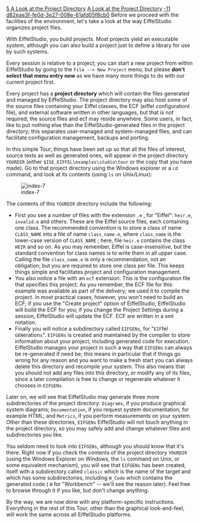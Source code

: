 [[Property:title|5 A Look at the Project Directory]]
[[Property:link_title|A Look at the Project Directory]]
[[Property:weight|-11]]
[[Property:uuid|d82eae3f-fe0d-3e27-008e-61afd05f8cb0]]
Before we proceed with the facilities of the environment, let's take a look at the way EiffelStudio organizes project files.

With EiffelStudio, you build projects. Most projects yield an executable system, although you can also build a project just to define a library for use by such systems.

Every session is relative to a project; you can start a new project from within EiffelStudio by going to the <code>File  -->  New Project</code> menu, but please '''don't select that menu entry now''' as we have many more things to do with our current project first. 

Every project has a '''project directory''' which will contain the files generated and managed by EiffelStudio. The project directory may also host some of the source files containing your Eiffel classes, the ECF (eiffel configurationl file), and external software written in other languages, but that is not required; the source files and ecf may reside anywhere. Some users, in fact, like to put nothing else than the EiffelStudio-generated files in the project directory; this separates user-managed and system-managed files, and can facilitate configuration management, backups and porting. 

In this simple Tour, things have been set up so that all the files of interest, source texts as well as generated ones, will appear in the project directory <code>YOURDIR</code> (either <code>$ISE_EIFFEL\examples\studio\tour</code> or the copy that you have made). Go to that project directory using the Windows explorer or a <code>cd</code> command, and look at its contents (using <code>ls</code> on Unix/Linux): 

[[Image:index-7]]

The contents of this <code>YOURDIR</code> directory include the following: 
* First you see a number of files with the extension <code>.e</code> , for "Eiffel": <code>heir.e </code>, <code> invalid.e </code> and others. These are the Eiffel source files, each containing one class. The recommended convention is to store a class of name <code>CLASS_NAME</code> into a file of name <code>class_name.e </code>, where <code>class_name</code> is the lower-case version of <code>CLASS_NAME</code> ; here, file <code>heir.e</code> contains the class <code>HEIR</code> and so on. As you may remember, Eiffel is case-insensitive, but the standard convention for class names is to write them in all upper case. Calling the file <code>class_name.e</code> is only a recommendation, not an obligation; but you <span>are</span> required to store one class per file. This keeps things simple and facilitates project and configuration management. 
* You also notice a file with an <code>ecf</code> extension. This is the configuration file that specifies this project. As you remember, the ECF file for this example was available as part of the delivery; we used it to compile the project. In most practical cases, however, you won't need to build an ECF; if you use the "Create project" option of EiffelStudio, EiffelStudio will build the ECF for you; if you change the Project Settings during a session, EiffelStudio will update the ECF. ECF are written in a xml notation. 
* Finally you will notice a subdirectory called <code>EIFGENs</code>, for "<code>EIF</code>fel <code>GEN</code>eration<code>s</code>". <code>EIFGENs</code> is created and maintained by the compiler to store information about your project, including generated code for execution. EiffelStudio manages your project in such a way that <code>EIFGENs</code> can always be re-generated if need be; this means in particular that if things go wrong for any reason and you want to make a fresh start you can always delete this directory and recompile your system. This also means that you should not add any files into this directory, or modify any of its files, since a later compilation is free to change or regenerate whatever it chooses in <code>EIFGENs</code>. 

Later on, we will see that EiffelStudio may generate three more subdirectories of the project directory: <code>Diagrams</code>, if you produce graphical system diagrams; <code>Documentation</code>, if you request system documentation, for example HTML; and <code>Metrics</code>, if you perform measurements on your system. Other than these directories, <code>EIFGENs</code> EiffelStudio will not touch anything in the project directory, so you may safely add and change whatever files and subdirectories you like. 

You seldom need to look into <code>EIFGENs</code>, although you should know that it's there. Right now if you check the contents of the project directory <code>YOURDIR</code> (using the Windows Explorer on Windows, the <code>ls</code> command on Unix, or some equivalent mechanism), you will see that <code>EIFGENs</code> has been created, itself with a subdirectory called <code>classic</code> which is the name of the target and which has some subdirectories, including <code>W_Code</code> which contains the generated code ( <code>W</code> for "Workbench" -- we'll see the reason later). Feel free to browse through it if you like, but don't change anything. 

By the way, we are now done with any platform-specific instructions. Everything in the rest of this Tour, other than the graphical look-and-feel, will work the same across all EiffelStudio platforms.

